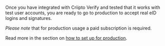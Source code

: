 Once you have integrated with Criipto Verify and tested that it works with test user accounts, you are ready to go to production to accept real eID logins and signatures.

_Please note_ that for production usage a paid subscription is required.

Read more in the section on [how to set up for production](/verify/guides/production).
